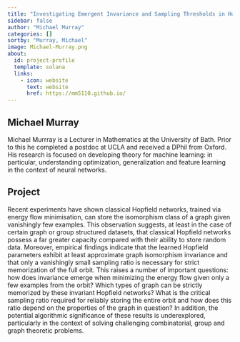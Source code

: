 ```yaml
---
title: "Investigating Emergent Invariance and Sampling Thresholds in Hopfield Networks on Graph Orbit Datasets"
sidebar: false
author: "Michael Murray"
categories: []
sortby: "Murray, Michael"
image: Michael-Murray.png
about:
  id: project-profile
  template: solana
  links:
    - icon: website
      text: website
      href: https://mm5110.github.io/
---
```


## Michael Murray

Michael Murrray is a Lecturer in Mathematics at the University of Bath. 
Prior to this he completed a postdoc at UCLA and received a DPhil from Oxford. 
His research is focused on developing theory for machine learning: in particular, understanding optimization, generalization and feature learning in the context of neural networks.


## Project

Recent experiments have shown classical Hopfield networks, trained via energy flow minimisation, can store the isomorphism class of a graph given vanishingly few examples. 
This observation suggests, at least in the case of certain graph or group structured datasets, that classical Hopfield networks possess a far greater capacity compared with their ability to store random data. 
Moreover, empirical findings indicate that the learned Hopfield parameters exhibit at least approximate graph isomorphism invariance and that only a vanishingly small sampling ratio is necessary for strict memorization of the full orbit. 
This raises a number of important questions: how does invariance emerge when minimizing the energy flow given only a few examples from the orbit? Which types of graph can be strictly memorized by these invariant Hopfield networks? 
What is the critical sampling ratio required for reliably storing the entire orbit and how does this ratio depend on the properties of the graph in question? 
In addition, the potential algorithmic significance of these results is underexplored, particularly in the context of solving challenging combinatorial, group and graph theoretic problems.
